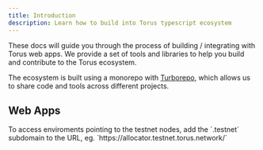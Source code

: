 ```yaml
---
title: Introduction
description: Learn how to build into Torus typescript ecosystem
---
```



These docs will guide you through the process of building / integrating with Torus web apps. We provide a set of tools and libraries to help you build and contribute to the Torus ecosystem.

The ecosystem is built using a monorepo with [Turborepo](https://turbo.build/repo/docs), which allows us to share code and tools across different projects.

## Web Apps

<LinkCard
  title="Torus Page"
  href="https://torus.network/"
  description="LP with general information about Torus"
/>
<LinkCard
  title="Torus DAO"
  href="https://dao.torus.network/"
  description="Allows users to voting on proposals, whitelist applications and view DAO activity"
/>
<LinkCard
  title="Torus Wallet"
  href="https://wallet.torus.network/"
  description="Interface for general network transactions, staking, and other wallet-related activities"
/>
<LinkCard
  title="Torus Portal"
  href="https://portal.torus.network/"
  description="Explore the Torus Hypergraph"
/>
<LinkCard
  title="Torus Bridge"
  href="https://bridge.torus.network/"
  description="Bridge assets between Torus and other networks"
/>
<LinkCard
  title="Torus Allocator"
  href="https://allocator.torus.network/"
  description="Set weights to registered agents on the network"
/>

<Aside type="tip">
  To access enviroments pointing to the testnet nodes, add the `.testnet`
  subdomain to the URL, eg. `https://allocator.testnet.torus.network/`
</Aside>
